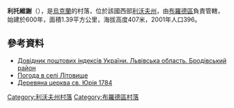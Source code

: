 {{coord|49|55|43|N|25|13|38|E|scale:100000|display=title}}

'''利托維謝'''（{{lang-uk|Літовище}}），是[[烏克蘭|烏克蘭]]的村落，位於該國西部[[利沃夫州|利沃夫州]]，由[[布羅德區|布羅德區]]負責管轄，始建於600年，面積1.39平方公里，海拔高度407米，2001年人口396。

==參考資料==
*[http://www.uaidx.com/13/281/index Довідник поштових індексів України. Львівська область. Бродівський район]{{Wayback|url=http://www.uaidx.com/13/281/index |date=20160202002802 }}
* [http://weather.in.ua/ua/l'vovskaja/13686 Погода в селі Літовище]{{Wayback|url=http://weather.in.ua/ua/l'vovskaja/13686 |date=20160303170137 }}
* [http://decerkva.org.ua/litovysche.html Деревяна церква св. Юрія 1784]{{Wayback|url=http://decerkva.org.ua/litovysche.html |date=20160304121434 }}

{{DEFAULTSORT:Літовище}}
[[Category:利沃夫州村落|Category:利沃夫州村落]]
[[Category:布羅德區村落|Category:布羅德區村落]]


{{Lviv-geo-stub}}